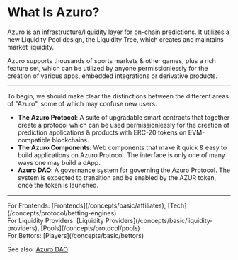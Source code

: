 
# What Is Azuro?

Azuro is an infrastructure/liquidity layer for on-chain predictions. It utilizes a new Liquidity Pool design, the
Liquidity Tree, which creates and maintains market liquidity.

Azuro supports thousands of sports markets & other games, plus a rich feature set, which can be utilized by anyone
permissionlessly for the creation of various apps, embedded integrations or derivative products.

---

To begin, we should make clear the distinctions between the different areas of "Azuro", some of which may confuse new users.

- **The Azuro Protocol**: A suite of upgradable smart contracts that together create a protocol which can be used
permissionlessly for the creation of prediction applications & products with ERC-20 tokens on EVM-compatible blockchains.
- **The Azuro Components**: Web components that make it quick & easy to build applications on Azuro Protocol. The interface 
is only one of many ways one may build a dApp.
- **Azuro DAO**: A governance system for governing the Azuro Protocol. The system is expected to transition and be enabled 
by the AZUR token, once the token is launched.

---

<Callout type="feature">
  For Frontends: [Frontends](/concepts/basic/affiliates), [Tech](/concepts/protocol/betting-engines)<br />
  For Liquidity Providers: [Liquidity Providers](/concepts/basic/liquidity-providers), [Pools](/concepts/protocol/pools)<br />
  For Bettors: [Players](/concepts/basic/bettors)

  See also: [Azuro DAO](/concepts/governance/overview)
</Callout>
